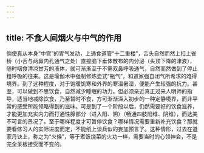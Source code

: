 ```yaml
---
---
---
```

title: 不食人间烟火与中气的作用
---




倘使真从本身“中宫”的胃气发动，上通食道管“十二重楼”，舌头自然而然上扣上雀桥（小舌与两鼻内孔通气之处）直接脑下垂体散布的内分泌（头顶下降的津液），随时咽食清凉甘芳的液体，就可渐渐至于不需双鼻呼吸通气，自然而然做到了停止粗呼吸的往来。这是瑜伽术中强制修炼壶式“瓶气”，和道家强自闭气所希求的难得境界。到了这种程度，对于饱暖饥寒和外界的寒温暑湿，便能产生较强的抗力。甚至，可以做到不思饮食，自然减少睡眠的功力。但必须亲近真正过来人明师的指导，适当地减除饮食，乃至暂时不食，方可渐渐深入初步的一种定静境界，而非平常的感受所能领略得到的滋味。可是到了一个阶段以后，仍然需要好的饮食滋养，才能更加充实内力而打通性腺部分（进入阳、阴）（畅通四肢阳维、阴维），而达美不可言的景况了。至于哪样程度才可暂停饮食？哪样情况需要重新补充饮食？那就要看修习人的实际进度而定，不能纸上谈兵似的妄加预言了。这种情形，过去在道家丹诀上，称之为“火候”，等于煮饭烧菜的火功一样，需要当时的心领神会，不是完全呆板接受而不变的。